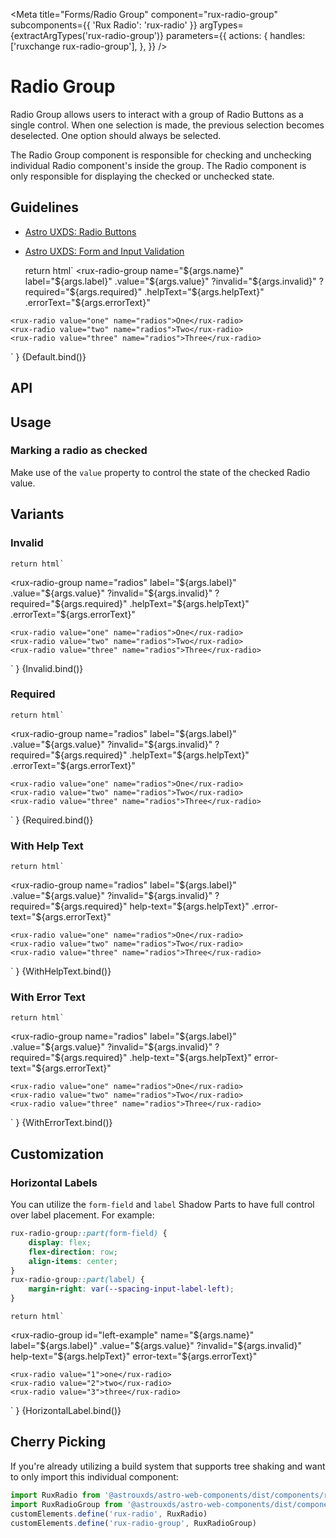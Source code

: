 
<Meta
    title="Forms/Radio Group"
    component="rux-radio-group"
    subcomponents={{ 'Rux Radio': 'rux-radio' }}
    argTypes={extractArgTypes('rux-radio-group')}
    parameters={{
        actions: {
            handles: ['ruxchange rux-radio-group'],
        },
    }}
/>

# Radio Group

Radio Group allows users to interact with a group of Radio Buttons as a single control. When one selection is made, the previous selection becomes deselected. One option should always be selected.

The Radio Group component is responsible for checking and unchecking individual Radio component's inside the group. The Radio component is only responsible for displaying the checked or unchecked state.

## Guidelines

-   [Astro UXDS: Radio Buttons](https://astrouxds-v6.netlify.app/ui-components/radio-button)
-   [Astro UXDS: Form and Input Validation](https://astrouxds-v6.netlify.app/ui-components/validation)

    return html`
<rux-radio-group
    name="${args.name}"
    label="${args.label}"
    .value="${args.value}"
    ?invalid="${args.invalid}"
    ?required="${args.required}"
    .helpText="${args.helpText}"
    .errorText="${args.errorText}"
>
    <rux-radio value="one" name="radios">One</rux-radio>
    <rux-radio value="two" name="radios">Two</rux-radio>
    <rux-radio value="three" name="radios">Three</rux-radio>
</rux-radio-group>
    `
}

<Canvas>
    <Story
        args={{
            name: 'radios',
            label: 'Radio group',
            errorText: "",
            helpText: "",
            invalid: false,
        }}
        name="Default"
    >
        {Default.bind()}
    </Story>
</Canvas>

## API

<ArgsTable of="rux-radio-group" />

## Usage

### Marking a radio as checked

Make use of the `value` property to control the state of the checked Radio value.

## Variants

### Invalid

    return html`
<rux-radio-group
    name="radios"
    label="${args.label}"
    .value="${args.value}"
    ?invalid="${args.invalid}"
    ?required="${args.required}"
    .helpText="${args.helpText}"
    .errorText="${args.errorText}"
>
    <rux-radio value="one" name="radios">One</rux-radio>
    <rux-radio value="two" name="radios">Two</rux-radio>
    <rux-radio value="three" name="radios">Three</rux-radio>
</rux-radio-group>
    `
}

<Canvas>
    <Story
        args={{
            name: 'radios',
            label: 'Radio group',
            invalid: true,
            errorText: "",
            helpText: "",
        }}
        name="Invalid"
    >
        {Invalid.bind()}
    </Story>
</Canvas>

### Required

    return html`
<rux-radio-group
    name="radios"
    label="${args.label}"
    .value="${args.value}"
    ?invalid="${args.invalid}"
    ?required="${args.required}"
    .helpText="${args.helpText}"
    .errorText="${args.errorText}"
>
    <rux-radio value="one" name="radios">One</rux-radio>
    <rux-radio value="two" name="radios">Two</rux-radio>
    <rux-radio value="three" name="radios">Three</rux-radio>
</rux-radio-group>
    `
}

<Canvas>
    <Story
        args={{
            name: 'radios',
            label: 'Radio group',
            required: true,
        }}
        name="Required"
    >
        {Required.bind()}
    </Story>
</Canvas>

### With Help Text

    return html`
<rux-radio-group
    name="radios"
    label="${args.label}"
    .value="${args.value}"
    ?invalid="${args.invalid}"
    ?required="${args.required}"
    help-text="${args.helpText}"
    .error-text="${args.errorText}"
>
    <rux-radio value="one" name="radios">One</rux-radio>
    <rux-radio value="two" name="radios">Two</rux-radio>
    <rux-radio value="three" name="radios">Three</rux-radio>
</rux-radio-group>
    `
}

<Canvas>
    <Story
        args={{
            name: 'radios',
            label: 'Radio group',
            helpText: 'Help text',
            errorText: "",
            invalid: false,
        }}
        name="With Help Text"
    >
        {WithHelpText.bind()}
    </Story>
</Canvas>

### With Error Text

    return html`
<rux-radio-group
    name="radios"
    label="${args.label}"
    .value="${args.value}"
    ?invalid="${args.invalid}"
    ?required="${args.required}"
    .help-text="${args.helpText}"
    error-text="${args.errorText}"
>
    <rux-radio value="one" name="radios">One</rux-radio>
    <rux-radio value="two" name="radios">Two</rux-radio>
    <rux-radio value="three" name="radios">Three</rux-radio>
</rux-radio-group>
    `
}

<Canvas>
    <Story
        args={{
            name: 'radios',
            label: 'Radio group',
            errorText: 'Error text',
            helpText: "",
            invalid: false
        }}
        name="With Error Text"
    >
        {WithErrorText.bind()}
    </Story>
</Canvas>

## Customization

### Horizontal Labels

You can utilize the `form-field` and `label` Shadow Parts to have full control over label placement. For example:

```css
rux-radio-group::part(form-field) {
    display: flex;
    flex-direction: row;
    align-items: center;
}
rux-radio-group::part(label) {
    margin-right: var(--spacing-input-label-left);
}
```

    return html`
<style>
    #left-example::part(form-field) {
        display: flex;
        flex-direction: row;
    }
    #left-example::part(label) {
        margin-right: var(--spacing-input-label-left);
    }
</style>
<rux-radio-group
    id="left-example"
    name="${args.name}"
    label="${args.label}"
    .value="${args.value}"
    ?invalid="${args.invalid}"
    help-text="${args.helpText}"
    error-text="${args.errorText}"
>
    <rux-radio value="1">one</rux-radio>
    <rux-radio value="2">two</rux-radio>
    <rux-radio value="3">three</rux-radio>
</rux-radio-group>
    `
}

<Canvas>
    <Story
        name="Horizontal Label"
        args={{
            name: 'radios',
            label: 'Label',
            errorText: "",
            helpText: "",
            invalid: false
        }}
    >
        {HorizontalLabel.bind()}
    </Story>
</Canvas>

## Cherry Picking

If you're already utilizing a build system that supports tree shaking and want to only import this individual component:

```js
import RuxRadio from '@astrouxds/astro-web-components/dist/components/rux-radio.js'
import RuxRadioGroup from '@astrouxds/astro-web-components/dist/components/rux-radio-group.js'
customElements.define('rux-radio', RuxRadio)
customElements.define('rux-radio-group', RuxRadioGroup)
```
